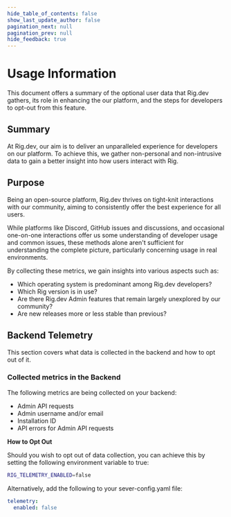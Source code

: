 ```yaml
---
hide_table_of_contents: false
show_last_update_author: false
pagination_next: null
pagination_prev: null
hide_feedback: true
---
```



# Usage Information

This document offers a summary of the optional user data that Rig.dev gathers, its role in enhancing the our platform, and the steps for developers to opt-out from this feature.

## Summary

At Rig.dev, our aim is to deliver an unparalleled experience for developers on our platform. To achieve this, we gather non-personal and non-intrusive data to gain a better insight into how users interact with Rig.

## Purpose

Being an open-source platform, Rig.dev thrives on tight-knit interactions with our community, aiming to consistently offer the best experience for all users.

While platforms like Discord, GitHub issues and discussions, and occasional one-on-one interactions offer us some understanding of developer usage and common issues, these methods alone aren't sufficient for understanding the complete picture, particularly concerning usage in real environments.

By collecting these metrics, we gain insights into various aspects such as:

- Which operating system is predominant among Rig.dev developers?
- Which Rig version is in use?
- Are there Rig.dev Admin features that remain largely unexplored by our community?
- Are new releases more or less stable than previous?

## Backend Telemetry

This section covers what data is collected in the backend and how to opt out of it.

### Collected metrics in the Backend

The following metrics are being collected on your backend:

- Admin API requests
- Admin username and/or email
- Installation ID
- API errors for Admin API requests

**How to Opt Out**

Should you wish to opt out of data collection, you can achieve this by setting the following environment variable to true:

```bash
RIG_TELEMETRY_ENABLED=false
```

Alternatively, add the following to your sever-config.yaml file:

```yaml
telemetry:
  enabled: false
```
